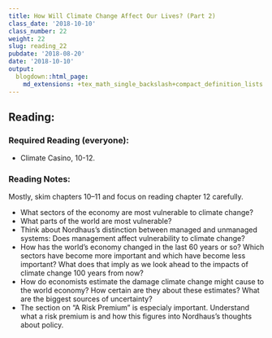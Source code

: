 ```yaml
---
title: How Will Climate Change Affect Our Lives? (Part 2)
class_date: '2018-10-10'
class_number: 22
weight: 22
slug: reading_22
pubdate: '2018-08-20'
date: '2018-10-10'
output:
  blogdown::html_page:
    md_extensions: +tex_math_single_backslash+compact_definition_lists
---
```

## Reading:

### Required Reading (everyone):
* Climate Casino, 10-12.

### Reading Notes:

Mostly, skim chapters 10--11 and focus on reading chapter 12 carefully.

* What sectors of the economy are most vulnerable to climate change?
* What parts of the world are most vulnerable?
* Think about Nordhaus's distinction between managed and unmanaged systems: Does management affect vulnerability to climate change?
* How has the world's economy changed in the last 60 years or so? Which sectors have become more important and which have become less important? What does that imply as we look ahead to the impacts of climate change 100 years from now?
* How do economists estimate the damage climate change might cause to the world economy? How certain are they about these estimates? What are the biggest sources of uncertainty?
* The section on "A Risk Premium" is especialy important. Understand what a risk premium is and how this figures into Nordhaus's thoughts about policy.

